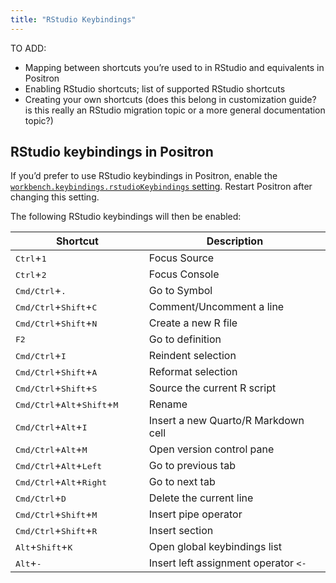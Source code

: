 ```yaml
---
title: "RStudio Keybindings"
---
```


<!-- vale Posit.Contractions = NO -->

TO ADD:

* Mapping between shortcuts you’re used to in RStudio and equivalents in Positron
* Enabling RStudio shortcuts; list of supported RStudio shortcuts
* Creating your own shortcuts (does this belong in customization guide? is this really an RStudio migration topic or a more general documentation topic?)

## RStudio keybindings in Positron

If you'd prefer to use RStudio keybindings in Positron, enable the [`workbench.keybindings.rstudioKeybindings` setting](positron://settings/workbench.keybindings.rstudioKeybindings). Restart Positron after changing this setting.

The following RStudio keybindings will then be enabled:

| Shortcut | Description |
| -------- | ----------- |
| <kbd>Ctrl</kbd>+<kbd>1</kbd>  |  Focus Source |
| <kbd>Ctrl</kbd>+<kbd>2</kbd>  |  Focus Console |
| <kbd>Cmd/Ctrl</kbd>+<kbd>.</kbd>  |  Go to Symbol |
| <kbd>Cmd/Ctrl</kbd>+<kbd>Shift</kbd>+<kbd>C</kbd> |  Comment/Uncomment a line |
| <kbd>Cmd/Ctrl</kbd>+<kbd>Shift</kbd>+<kbd>N</kbd> |  Create a new R file |
| <kbd>F2</kbd>  |  Go to definition |
| <kbd>Cmd/Ctrl</kbd>+<kbd>I</kbd> |  Reindent selection |
| <kbd>Cmd/Ctrl</kbd>+<kbd>Shift</kbd>+<kbd>A</kbd> |  Reformat selection |
| <kbd>Cmd/Ctrl</kbd>+<kbd>Shift</kbd>+<kbd>S</kbd> |  Source the current R script |
| <kbd>Cmd/Ctrl</kbd>+<kbd>Alt</kbd>+<kbd>Shift</kbd>+<kbd>M</kbd> |  Rename |
| <kbd>Cmd/Ctrl</kbd>+<kbd>Alt</kbd>+<kbd>I</kbd> |  Insert a new Quarto/R Markdown cell |
| <kbd>Cmd/Ctrl</kbd>+<kbd>Alt</kbd>+<kbd>M</kbd> |  Open version control pane |
| <kbd>Cmd/Ctrl</kbd>+<kbd>Alt</kbd>+<kbd>Left</kbd> |  Go to previous tab |
| <kbd>Cmd/Ctrl</kbd>+<kbd>Alt</kbd>+<kbd>Right</kbd> |  Go to next tab |
| <kbd>Cmd/Ctrl</kbd>+<kbd>D</kbd> |  Delete the current line |
| <kbd>Cmd/Ctrl</kbd>+<kbd>Shift</kbd>+<kbd>M</kbd> |  Insert pipe operator |
| <kbd>Cmd/Ctrl</kbd>+<kbd>Shift</kbd>+<kbd>R</kbd> |  Insert section |
| <kbd>Alt</kbd>+<kbd>Shift</kbd>+<kbd>K</kbd> | Open global keybindings list |
| <kbd>Alt</kbd>+<kbd>-</kbd> | Insert left assignment operator `<-` |
